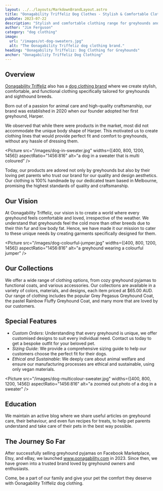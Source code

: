 ```yaml
---
layout: ../../layouts/MarkdownBrandLayout.astro
title: "Oonagability Triffeliz Dog Clothes - Stylish & Comfortable Clothing for Greyhounds"
pubDate: 2023-07-22
description: "Stylish and comfortable clothing range for greyhounds and sighthounds. Handmade by our Melbourne team, we offer perfect fit, custom orders, and vegan-friendly products. Explore today for the ideal comfort your pet deserves."
author: "Jim Ferguson"
category: "dog clothing"
image:
  url: "/images/ot-dog-sweaters.jpg"
  alt: "The Oonagability Triffeliz dog clothing brand."
heading: "Oonagability Triffeliz: Dog Clothing for Greyhounds"
anchor: "Oonagability Triffeliz Dog Clothing"
---
```



## Overview

[Oonagability Triffeliz](/) also has a [dog clothing brand](https://www.oonagability.com/) where we create stylish, comfortable, and functional clothing specifically tailored for greyhounds and sighthound breeds.

Born out of a passion for animal care and high-quality craftsmanship, our brand was established in 2020 when our founder adopted her first greyhound, Harper.

We observed that while there were products in the market, most did not accommodate the unique body shape of Harper. This motivated us to create clothing lines that would provide perfect fit and comfort to greyhounds, without any hassle of dressing them.

<Picture
  src="/images/dog-in-sweater.jpg"
  widths={[400, 800, 1200, 1456]}
  aspectRatio="1456:816"
  alt="a dog in a sweater that is multi coloured"
/>

Today, our products are adored not only by greyhounds but also by their loving pet parents who trust our brand for our quality and design aesthetics. Our clothing is 100% handmade by our dedicated team based in Melbourne, promising the highest standards of quality and craftsmanship.

## Our Vision

At Oonagability Triffeliz, our vision is to create a world where every greyhound feels comfortable and loved, irrespective of the weather. We understand that greyhounds feel the cold more than other breeds due to their thin fur and low body fat. Hence, we have made it our mission to cater to these unique needs by creating garments specifically designed for them.

<Picture
  src="/images/dog-colourful-jumper.jpg"
  widths={[400, 800, 1200, 1456]}
  aspectRatio="1456:816"
  alt="a greyhound wearing a colourful jumper"
/>

## Our Collections

We offer a wide range of clothing options, from cozy greyhound pyjamas to functional coats, and various accessories. Our collections are available in a variety of colors, materials, and designs, each item priced at $65.00 AUD. Our range of clothing includes the popular Grey Pegasus Greyhound Coat, the pastel Rainbow Fluffy Greyhound Coat, and many more that are loved by our customers.

## Special Features

- _Custom Orders_: Understanding that every greyhound is unique, we offer customised designs to suit every individual need. Contact us today to get a bespoke outfit for your beloved pet.
- _Sizing Guide_: We provide a comprehensive sizing guide to help our customers choose the perfect fit for their dogs.
- _Ethical and Sustainable_: We deeply care about animal welfare and ensure our manufacturing processes are ethical and sustainable, using only vegan materials.

<Picture
  src="/images/dog-multicolour-sweater.jpg"
  widths={[400, 800, 1200, 1456]}
  aspectRatio="1456:816"
  alt="a zoomed out photo of a dog in a sweater"
/>

## Education

We maintain an active blog where we share useful articles on greyhound care, their behaviour, and even fun recipes for treats, to help pet parents understand and take care of their pets in the best way possible.

## The Journey So Far

After successfully selling greyhound pyjamas on Facebook Marketplace, Etsy, and eBay, we launched www.oonagability.com in 2023. Since then, we have grown into a trusted brand loved by greyhound owners and enthusiasts.

Come, be a part of our family and give your pet the comfort they deserve with Oonagability Triffeliz dog clothing.
